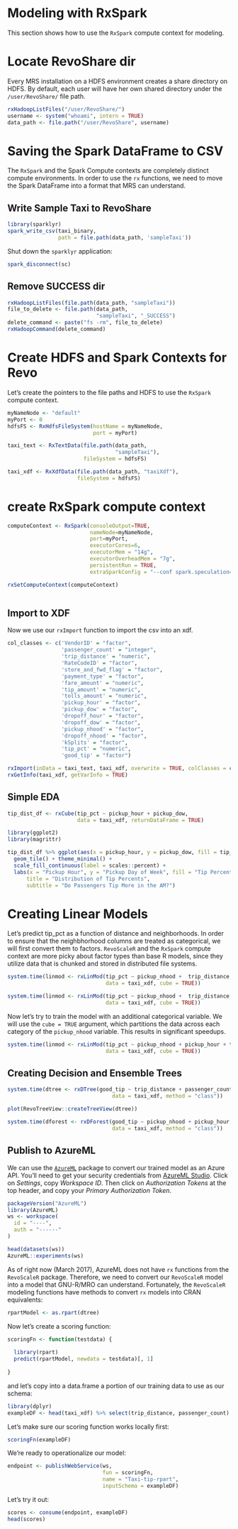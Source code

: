 # Modeling with RxSpark

This section shows how to use the `RxSpark` compute context for modeling.

# Locate RevoShare dir

Every MRS installation on a HDFS environment creates a share directory on HDFS. By default, each user will have her own shared directory under the `/user/RevoShare/` file path.

```r

rxHadoopListFiles("/user/RevoShare/")
username <- system("whoami", intern = TRUE)
data_path <- file.path("/user/RevoShare", username)

```

# Saving the Spark DataFrame to CSV

The `RxSpark` and the Spark Compute contexts are completely distinct compute environments. In order to use the `rx` functions, we need to move the Spark DataFrame into a format that MRS can understand.

## Write Sample Taxi to RevoShare 

```r

library(sparklyr)
spark_write_csv(taxi_binary, 
                path = file.path(data_path, 'sampleTaxi'))


```

Shut down the `sparklyr` application:

```r
spark_disconnect(sc)

```


## Remove SUCCESS dir

```r

rxHadoopListFiles(file.path(data_path, "sampleTaxi"))
file_to_delete <- file.path(data_path, 
                            "sampleTaxi", "_SUCCESS")
delete_command <- paste("fs -rm", file_to_delete)
rxHadoopCommand(delete_command)


```


# Create HDFS and Spark Contexts for Revo

Let's create the pointers to the file paths and HDFS to use the `RxSpark` compute context.

```r

myNameNode <- "default"
myPort <- 0
hdfsFS <- RxHdfsFileSystem(hostName = myNameNode, 
                           port = myPort)

taxi_text <- RxTextData(file.path(data_path,
                                  "sampleTaxi"),
                        fileSystem = hdfsFS)

taxi_xdf <- RxXdfData(file.path(data_path, "taxiXdf"),
                      fileSystem = hdfsFS)


```


# create RxSpark compute context

```r


computeContext <- RxSpark(consoleOutput=TRUE,
                          nameNode=myNameNode,
                          port=myPort,
                          executorCores=6, 
                          executorMem = "14g", 
                          executorOverheadMem = "7g", 
                          persistentRun = TRUE, 
                          extraSparkConfig = "--conf spark.speculation=true")

rxSetComputeContext(computeContext)



```

## Import to XDF

Now we use our `rxImport` function to import the csv into an xdf.

```r


col_classes <- c('VendorID' = "factor",
                 'passenger_count' = "integer",
                 'trip_distance' = "numeric",
                 'RateCodeID' = "factor",
                 'store_and_fwd_flag' = "factor",
                 'payment_type' = "factor",
                 'fare_amount' = "numeric",
                 'tip_amount' = "numeric",
                 'tolls_amount' = "numeric",
                 'pickup_hour' = "factor",
                 'pickup_dow' = "factor", 
                 'dropoff_hour' = "factor",
                 'dropoff_dow' = "factor",
                 'pickup_nhood' = "factor",
                 'dropoff_nhood' = "factor",
                 'kSplits' = "factor",
                 'tip_pct' = "numeric",
                 'good_tip' = "factor")

rxImport(inData = taxi_text, taxi_xdf, overwrite = TRUE, colClasses = col_classes)
rxGetInfo(taxi_xdf, getVarInfo = TRUE)


```

## Simple EDA

```r

tip_dist_df <- rxCube(tip_pct ~ pickup_hour + pickup_dow, 
                      data = taxi_xdf, returnDataFrame = TRUE)

library(ggplot2)
library(magrittr)

tip_dist_df %>% ggplot(aes(x = pickup_hour, y = pickup_dow, fill = tip_pct)) +
  geom_tile() + theme_minimal() + 
  scale_fill_continuous(label = scales::percent) +
  labs(x = "Pickup Hour", y = "Pickup Day of Week", fill = "Tip Percent",
      title = "Distribution of Tip Percents",
      subtitle = "Do Passengers Tip More in the AM?")

```


# Creating Linear Models

Let's predict tip_pct as a function of distance and neighborhoods. In order to ensure that the neighbhorhood columns are treated as categorical, we will first convert them to factors. `RevoScaleR` and the `RxSpark` compute context are more picky about factor types than base R models, since they utilize data that is chunked and stored in distributed file systems. 

```r

system.time(linmod <- rxLinMod(tip_pct ~ pickup_nhood +  trip_distance, 
                               data = taxi_xdf, cube = TRUE))

system.time(linmod <- rxLinMod(tip_pct ~ pickup_nhood +  trip_distance, 
                               data = taxi_xdf, cube = TRUE))

```

Now let's try to train the model with an additional categorical variable. We will use the `cube = TRUE` argument, which partitions the data across each category of the `pickup_nhood` variable. This results in significant speedups.

```r

system.time(linmod <- rxLinMod(tip_pct ~ pickup_nhood + pickup_hour + trip_distance, 
                               data = taxi_xdf, cube = TRUE))

```

## Creating Decision and Ensemble Trees


```r

system.time(dtree <- rxDTree(good_tip ~ trip_distance + passenger_count,
                                 data = taxi_xdf, method = "class"))

plot(RevoTreeView::createTreeView(dtree))

system.time(dforest <- rxDForest(good_tip ~ pickup_nhood + pickup_hour + trip_distance,
                                 data = taxi_xdf, method = "class"))


```

## Publish to AzureML

We can use the [`AzureML`](https://github.com/RevolutionAnalytics/AzureML) package to convert our trained model as an Azure API. You'll need to get your security credentials from [AzureML Studio](https://studio.azureml.net). Click on _Settings_, copy _Workspace ID_. Then click on _Authorization Tokens_ at the top header, and copy your _Primary Authorization Token_. 

```r
packageVersion("AzureML")
library(AzureML)
ws <- workspace(
  id = "----",
  auth = "------" 
)

head(datasets(ws))
AzureML::experiments(ws)
```

As of right now (March 2017), AzureML does not have `rx` functions from the `RevoScaleR` package. Therefore, we need to convert our `RevoScaleR` model into a model that GNU-R/MRO can understand. Fortunately, the `RevoScaleR` modeling functions have methods to convert `rx` models into CRAN equivalents:

```r

rpartModel <- as.rpart(dtree)

```

Now let's create a scoring function: 

```r

scoringFn <- function(testdata) {
 
  library(rpart)
  predict(rpartModel, newdata = testdata)[, 1]
  
}
```

and let's copy into a data.frame a portion of our training data to use as our schema:


```r

library(dplyr)
exampleDF <- head(taxi_xdf) %>% select(trip_distance, passenger_count)

```

Let's make sure our scoring function works locally first:

```r

scoringFn(exampleDF)

```


We're ready to operationalize our model:


```r

endpoint <- publishWebService(ws, 
                              fun = scoringFn,
                              name = "Taxi-tip-rpart",
                              inputSchema = exampleDF)

```

Let's try it out:


```r


scores <- consume(endpoint, exampleDF)
head(scores)
```


